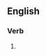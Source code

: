 ==English==
{{wikipedia}}

===Verb===
{{head|en|present participle}}

# {{present participle of|go postal|lang=en|nocat=1}}